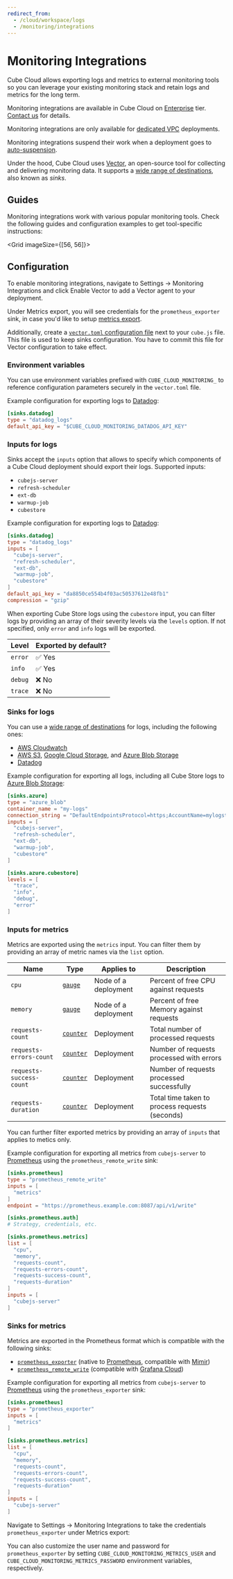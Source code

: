 ```yaml
---
redirect_from:
  - /cloud/workspace/logs
  - /monitoring/integrations
---
```


# Monitoring Integrations

Cube Cloud allows exporting logs and metrics to external monitoring tools so you
can leverage your existing monitoring stack and retain logs and metrics for the
long term.

<SuccessBox>

Monitoring integrations are available in Cube Cloud on
[Enterprise](https://cube.dev/pricing) tier.
[Contact us](https://cube.dev/contact) for details.

</SuccessBox>

<InfoBox>

Monitoring integrations are only available for [dedicated VPC][ref-vpc]
deployments.

</InfoBox>

<WarningBox>

Monitoring integrations suspend their work when a deployment goes to [auto-suspension][ref-autosuspend].

</WarningBox>

Under the hood, Cube Cloud uses [Vector][vector], an open-source tool for
collecting and delivering monitoring data. It supports a [wide range of
destinations][vector-docs-sinks], also known as _sinks_.

<Diagram src="https://ucarecdn.com/17dbc263-2be4-4b7d-9f34-270cd66e878b/" />

## Guides

Monitoring integrations work with various popular monitoring tools. Check the
following guides and configuration examples to get tool-specific instructions:

<Grid imageSize={[56, 56]}>
  <GridItem
    url="integrations/datadog"
    imageUrl="https://static.cube.dev/icons/datadog.svg"
    title="Datadog"
  />
  <GridItem
    url="integrations/grafana-cloud"
    imageUrl="https://static.cube.dev/icons/grafana.svg"
    title="Grafana Cloud"
  />
</Grid>

## Configuration

To enable monitoring integrations, navigate to <Btn>Settings → Monitoring
Integrations</Btn> and click <Btn>Enable Vector</Btn> to add a Vector agent to
your deployment.

<Screenshot src="https://ucarecdn.com/7db3949b-83b9-48ae-b4b6-bd2afeda5001/" />

Under <Btn>Metrics export</Btn>, you will see credentials for the
`prometheus_exporter` sink, in case you'd like to setup [metrics
export][self-sinks-for-metrics].

Additionally, create a [`vector.toml` configuration file][vector-docs-config]
next to your `cube.js` file. This file is used to keep sinks configuration. You
have to commit this file for Vector configuration to take effect.

### Environment variables

You can use environment variables prefixed with `CUBE_CLOUD_MONITORING_` to
reference configuration parameters securely in the `vector.toml` file.

Example configuration for exporting logs to
[Datadog][vector-docs-sinks-datadog]:

```toml
[sinks.datadog]
type = "datadog_logs"
default_api_key = "$CUBE_CLOUD_MONITORING_DATADOG_API_KEY"
```

### Inputs for logs

Sinks accept the `inputs` option that allows to specify which components of a
Cube Cloud deployment should export their logs. Supported inputs:

- `cubejs-server`
- `refresh-scheduler`
- `ext-db`
- `warmup-job`
- `cubestore`

Example configuration for exporting logs to
[Datadog][vector-docs-sinks-datadog]:

```toml
[sinks.datadog]
type = "datadog_logs"
inputs = [
  "cubejs-server",
  "refresh-scheduler",
  "ext-db",
  "warmup-job",
  "cubestore"
]
default_api_key = "da8850ce554b4f03ac50537612e48fb1"
compression = "gzip"
```

When exporting Cube Store logs using the `cubestore` input, you can filter logs
by providing an array of their severity levels via the `levels` option. If not
specified, only `error` and `info` logs will be exported.

| Level   | Exported by default? |
| ------- | -------------------- |
| `error` | ✅ Yes               |
| `info`  | ✅ Yes               |
| `debug` | ❌ No                |
| `trace` | ❌ No                |

### Sinks for logs

You can use a [wide range of destinations][vector-docs-sinks] for logs,
including the following ones:

- [AWS Cloudwatch][vector-docs-sinks-cloudwatch]
- [AWS S3][vector-docs-sinks-s3], [Google Cloud Storage][vector-docs-sinks-gcs],
  and [Azure Blob Storage][vector-docs-sinks-azureblob]
- [Datadog][vector-docs-sinks-datadog]

Example configuration for exporting all logs, including all Cube Store logs to
[Azure Blob Storage][vector-docs-sinks-azureblob]:

```toml
[sinks.azure]
type = "azure_blob"
container_name = "my-logs"
connection_string = "DefaultEndpointsProtocol=https;AccountName=mylogstorage;AccountKey=storageaccountkeybase64encoded;EndpointSuffix=core.windows.net"
inputs = [
  "cubejs-server",
  "refresh-scheduler",
  "ext-db",
  "warmup-job",
  "cubestore"
]

[sinks.azure.cubestore]
levels = [
  "trace",
  "info",
  "debug",
  "error"
]
```

### Inputs for metrics

Metrics are exported using the `metrics` input. You can filter them by providing
an array of metric names via the `list` option.

| Name                     | Type                                     | Applies to           | Description                                    |
| ------------------------ | ---------------------------------------- | -------------------- | ---------------------------------------------- |
| `cpu`                    | [`gauge`][vector-docs-metrics-gauge]     | Node of a deployment | Percent of free CPU against requests           |
| `memory`                 | [`gauge`][vector-docs-metrics-gauge]     | Node of a deployment | Percent of free Memory against requests        |
| `requests-count`         | [`counter`][vector-docs-metrics-counter] | Deployment           | Total number of processed requests             |
| `requests-errors-count`  | [`counter`][vector-docs-metrics-counter] | Deployment           | Number of requests processed with errors       |
| `requests-success-count` | [`counter`][vector-docs-metrics-counter] | Deployment           | Number of requests processed successfully      |
| `requests-duration`      | [`counter`][vector-docs-metrics-counter] | Deployment           | Total time taken to process requests (seconds) |

You can further filter exported metrics by providing an array of `inputs` that
applies to metics only.

Example configuration for exporting all metrics from `cubejs-server` to
[Prometheus][vector-docs-sinks-prometheus] using the `prometheus_remote_write`
sink:

```toml
[sinks.prometheus]
type = "prometheus_remote_write"
inputs = [
  "metrics"
]
endpoint = "https://prometheus.example.com:8087/api/v1/write"

[sinks.prometheus.auth]
# Strategy, credentials, etc.

[sinks.prometheus.metrics]
list = [
  "cpu",
  "memory",
  "requests-count",
  "requests-errors-count",
  "requests-success-count",
  "requests-duration"
]
inputs = [
  "cubejs-server"
]
```

### Sinks for metrics

Metrics are exported in the Prometheus format which is compatible with the
following sinks:

- [`prometheus_exporter`][vector-docs-sinks-prometheus-exporter] (native to
  [Prometheus][prometheus], compatible with [Mimir][mimir])
- [`prometheus_remote_write`][vector-docs-sinks-prometheus] (compatible with
  [Grafana Cloud][grafana-cloud])

Example configuration for exporting all metrics from `cubejs-server` to
[Prometheus][vector-docs-sinks-prometheus-exporter] using the
`prometheus_exporter` sink:

```toml
[sinks.prometheus]
type = "prometheus_exporter"
inputs = [
  "metrics"
]

[sinks.prometheus.metrics]
list = [
  "cpu",
  "memory",
  "requests-count",
  "requests-errors-count",
  "requests-success-count",
  "requests-duration"
]
inputs = [
  "cubejs-server"
]
```

Navigate to <Btn>Settings → Monitoring Integrations</Btn> to take the
credentials `prometheus_exporter` under <Btn>Metrics export</Btn>:

<Screenshot src="https://ucarecdn.com/7db3949b-83b9-48ae-b4b6-bd2afeda5001/" />

You can also customize the user name and password for `prometheus_exporter` by
setting `CUBE_CLOUD_MONITORING_METRICS_USER` and
`CUBE_CLOUD_MONITORING_METRICS_PASSWORD` environment variables, respectively.

[ref-autosuspend]: /product/deployment/cloud/auto-suspension#effects-on-experience
[self-sinks-for-metrics]: #configuration-sinks-for-metrics
[ref-vpc]: /product/configuration/vpc
[vector]: https://vector.dev/
[vector-docs-config]: https://vector.dev/docs/reference/configuration/
[vector-docs-sinks]: https://vector.dev/docs/reference/configuration/sinks/
[vector-docs-sinks-cloudwatch]:
  https://vector.dev/docs/reference/configuration/sinks/aws_cloudwatch_logs/
[vector-docs-sinks-s3]:
  https://vector.dev/docs/reference/configuration/sinks/aws_s3/
[vector-docs-sinks-azureblob]:
  https://vector.dev/docs/reference/configuration/sinks/azure_blob/
[vector-docs-sinks-gcs]:
  https://vector.dev/docs/reference/configuration/sinks/gcp_cloud_storage/
[vector-docs-sinks-datadog]:
  https://vector.dev/docs/reference/configuration/sinks/datadog_logs/
[vector-docs-sinks-prometheus]:
  https://vector.dev/docs/reference/configuration/sinks/prometheus_remote_write/
[vector-docs-sinks-prometheus-exporter]:
  https://vector.dev/docs/reference/configuration/sinks/prometheus_exporter/
[vector-docs-metrics-gauge]:
  https://vector.dev/docs/about/under-the-hood/architecture/data-model/metric/#gauge
[vector-docs-metrics-counter]:
  https://vector.dev/docs/about/under-the-hood/architecture/data-model/metric/#counter
[prometheus]: https://prometheus.io
[mimir]: https://grafana.com/oss/mimir/
[grafana-cloud]: https://grafana.com/products/cloud/
